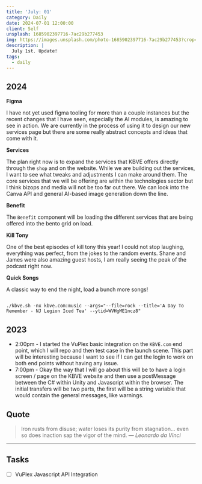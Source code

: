 ```yaml
---
title: 'July: 01'
category: Daily
date: 2024-07-01 12:00:00
client: Self
unsplash: 1685902397716-7ac29b277453
img: https://images.unsplash.com/photo-1685902397716-7ac29b277453?crop=entropy&cs=srgb&fm=jpg&ixid=MnwzNjM5Nzd8MHwxfHJhbmRvbXx8fHx8fHx8fDE2ODE3NDg2ODY&ixlib=rb-4.0.3&q=85
description: |
  July 1st. Update!
tags:
  - daily
---
```



## 2024

**Figma**

I have not yet used figma tooling for more than a couple instances but the recent changes that I have seen, especially the AI modules, is amazing to see in action.
We are currently in the process of using it to design our new services page but there are some really abstract concepts and ideas that come with it.

**Services**

The plan right now is to expand the services that KBVE offers directly through the `shop` and on the website.
While we are building out the services, I want to see what tweaks and adjustments I can make around them.
The core services that we will be offering are within the technologies sector but I think bizops and media will not be too far out there.
We can look into the Canva API and general AI-based image generation down the line.

**Benefit**

The `Benefit` component will be loading the different services that are being offered into the bento grid on load.

**Kill Tony**

One of the best episodes of kill tony this year!
I could not stop laughing, everything was perfect, from the jokes to the random events. Shane and James were also amazing guest hosts, I am really seeing the peak of the podcast right now.

**Quick Songs**

A classic way to end the night, load a bunch more songs!

```shell

./kbve.sh -nx kbve.com:music --args="--file=rock --title='A Day To Remember - NJ Legion Iced Tea' --ytid=WVHgME1ncz8"

```


<Adsense />

## 2023
- 2:00pm - I started the VuPlex basic integration on the `KBVE.com` end point, which I will repo and then test case in the launch scene. This part will be interesting because I want to see if I can get the login to work on both end points without having any issue.
- 7:00pm - Okay the way that I will go about this will be to have a login screen / page on the KBVE website and then use a postMessage between the C# within Unity and Javascript within the browser. The initial transfers will be two parts, the first will be a string variable that would contain the general messages, like warnings.

## Quote

> Iron rusts from disuse; water loses its purity from stagnation... even so does inaction sap the vigor of the mind.
> — <cite>Leonardo da Vinci</cite>

---

## Tasks

- [ ] VuPlex Javascript API Integration
